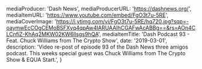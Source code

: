 
  mediaProducer: 'Dash News',
  mediaProducerURL: 'https://dashnews.org/',
  mediaItemURL: 'https://www.youtube.com/embed/FgO3t7u-5RE',
  mediaCoverImage:
    'https://i.ytimg.com/vi/FgO3t7u-5RE/hq720.jpg?sqp=-oaymwEcCOgCEMoBSFXyq4qpAw4IARUAAIhCGAFwAcABBg==&rs=AOn4CLCnfiZ-KhAq2MKW02KW6llsgs9hQA',
  mediaItemTitle: 'Dash Podcast 93 - Feat. Chuck Williams from The Crypto Show',
  date: '2019-03-01',
  description:
    'Video re-post of episode 93 of the Dash News three amigos podcast. This weeks special guest was Chuck Williams from The Crypto Show & EQUA Start.',
}

